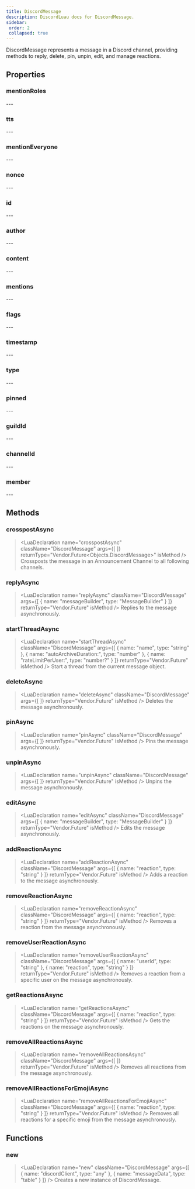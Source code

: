 ```yaml
---
title: DiscordMessage
description: DiscordLuau docs for DiscordMessage.
sidebar:
 order: 2
 collapsed: true
---
```

[//]: # (This file was automatically compiled through the Generator luau code under this repository)
[//]: # (if you want to edit the documentation of discord-luau, please write changes)
[//]: # (to the discord-luau repository itself, we extract the comments from discord-luau and translate)
[//]: # (them into markdown files that Nextra can interpret!)

[//]: # (----- DOCUMENT IMPORTS ----- )


[//]: # (----- DOCUMENT DESCRIPTION ----- )

DiscordMessage represents a message in a Discord channel, providing methods to reply, delete, pin, unpin, edit, and manage reactions.

[//]: # (----- DOCUMENT PROPERTIES ----- )

## Properties

### mentionRoles

<LuaProperty name="DiscordMessage.mentionRoles" type="{ string }" />
---
	
### tts

<LuaProperty name="DiscordMessage.tts" type="boolean" />
---
	
### mentionEveryone

<LuaProperty name="DiscordMessage.mentionEveryone" type="boolean" />
---
	
### nonce

<LuaProperty name="DiscordMessage.nonce" type="string" />
---
	
### id

<LuaProperty name="DiscordMessage.id" type="string" />
---
	
### author

<LuaProperty name="DiscordMessage.author" type="{ username: string, globalName: string, avatar: string, id: string, publicFlags: number, discriminator: string }" />
---
	
### content

<LuaProperty name="DiscordMessage.content" type="string" />
---
	
### mentions

<LuaProperty name="DiscordMessage.mentions" type="{ string }" />
---
	
### flags

<LuaProperty name="DiscordMessage.flags" type="string" />
---
	
### timestamp

<LuaProperty name="DiscordMessage.timestamp" type="string" />
---
	
### type

<LuaProperty name="DiscordMessage.type" type="number" />
---
	
### pinned

<LuaProperty name="DiscordMessage.pinned" type="boolean" />
---
	
### guildId

<LuaProperty name="DiscordMessage.guildId" type="string" />
---
	
### channelId

<LuaProperty name="DiscordMessage.channelId" type="string" />
---
	
### member

<LuaProperty name="DiscordMessage.member" type="{ flags: number, deaf: boolean, roles: { [string]: string }, pending: boolean, mute: boolean, joinedAt: string }" />
---
	

[//]: # (----- DOCUMENT METHODS ----- )

## Methods

### crosspostAsync

> <LuaDeclaration name="crosspostAsync" className="DiscordMessage" args={[  ]} returnType="Vendor.Future<Objects.DiscordMessage>" isMethod />
Crossposts the message in an Announcement Channel to all following channels.
### replyAsync

> <LuaDeclaration name="replyAsync" className="DiscordMessage" args={[ { name: "messageBuilder", type: "MessageBuilder" } ]} returnType="Vendor.Future<unknown>" isMethod />
Replies to the message asynchronously.
### startThreadAsync

> <LuaDeclaration name="startThreadAsync" className="DiscordMessage" args={[ { name: "name", type: "string" }, { name: "autoArchiveDuration:", type: "number" }, { name: "rateLimitPerUser:", type: "number?" } ]} returnType="Vendor.Future<string>" isMethod />
Start a thread from the current message object. 
### deleteAsync

> <LuaDeclaration name="deleteAsync" className="DiscordMessage" args={[  ]} returnType="Vendor.Future<unknown>" isMethod />
Deletes the message asynchronously.
### pinAsync

> <LuaDeclaration name="pinAsync" className="DiscordMessage" args={[  ]} returnType="Vendor.Future<unknown>" isMethod />
Pins the message asynchronously.
### unpinAsync

> <LuaDeclaration name="unpinAsync" className="DiscordMessage" args={[  ]} returnType="Vendor.Future<unknown>" isMethod />
Unpins the message asynchronously.
### editAsync

> <LuaDeclaration name="editAsync" className="DiscordMessage" args={[ { name: "messageBuilder", type: "MessageBuilder" } ]} returnType="Vendor.Future<unknown>" isMethod />
Edits the message asynchronously.
### addReactionAsync

> <LuaDeclaration name="addReactionAsync" className="DiscordMessage" args={[ { name: "reaction", type: "string" } ]} returnType="Vendor.Future<unknown>" isMethod />
Adds a reaction to the message asynchronously.
### removeReactionAsync

> <LuaDeclaration name="removeReactionAsync" className="DiscordMessage" args={[ { name: "reaction", type: "string" } ]} returnType="Vendor.Future<unknown>" isMethod />
Removes a reaction from the message asynchronously.
### removeUserReactionAsync

> <LuaDeclaration name="removeUserReactionAsync" className="DiscordMessage" args={[ { name: "userId", type: "string" }, { name: "reaction", type: "string" } ]} returnType="Vendor.Future<unknown>" isMethod />
Removes a reaction from a specific user on the message asynchronously.
### getReactionsAsync

> <LuaDeclaration name="getReactionsAsync" className="DiscordMessage" args={[ { name: "reaction", type: "string" } ]} returnType="Vendor.Future<unknown>" isMethod />
Gets the reactions on the message asynchronously.
### removeAllReactionsAsync

> <LuaDeclaration name="removeAllReactionsAsync" className="DiscordMessage" args={[  ]} returnType="Vendor.Future<unknown>" isMethod />
Removes all reactions from the message asynchronously.
### removeAllReactionsForEmojiAsync

> <LuaDeclaration name="removeAllReactionsForEmojiAsync" className="DiscordMessage" args={[ { name: "reaction", type: "string" } ]} returnType="Vendor.Future<unknown>" isMethod />
Removes all reactions for a specific emoji from the message asynchronously.

[//]: # (----- DOCUMENT FUNCTIONS ----- )

## Functions

### new

> <LuaDeclaration name="new" className="DiscordMessage" args={[ { name: "discordClient", type: "any" }, { name: "messageData", type: "table" } ]} />
Creates a new instance of DiscordMessage.

